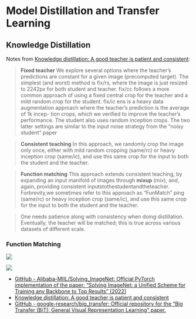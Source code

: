 # Model Distillation and Transfer Learning



## Knowledge Distillation


Notes from [Knowledge distillation: A good teacher is patient and consistent](https://arxiv.org/abs/2106.05237):
> **Fixed teacher**  We explore several options where the teacher’s predictions are constant for a given image (precomputed target). The simplest (and worst) method is fix/rs, where the image is just resized to 2242px for both student and teacher. fix/cc follows a more common approach of using a fixed central crop for the teacher and a mild random crop for the student. fix/ic ens is a heavy data augmentation approach where the teacher’s prediction is the average of 1k incep- tion crops, which we verified to improve the teacher’s performance. The student also uses random inception crops. The two latter settings are similar to the input noise strategy from the “noisy student” paper 

> **Consistent teaching** In this approach, we randomly crop the image only once, either with mild random cropping (same/rc) or heavy inception crop (same/ic), and use this same crop for the input to both the student and the teacher.

> **Function matching** This approach extends consistent teaching, by expanding an input manifold of images through **mixup** (mix), and, again, providing consistent inputstothestudentandtheteacher. Forbrevity,we sometimes refer to this approach as “FunMatch”
ping (same/rc) or heavy inception crop (same/ic), and use this same crop for the input to both the student and the teacher.

> One needs patience along with consistency when doing distillation. Eventually, the teacher will be matched; this is true across various datasets of different scale.

### Function Matching



![](./images/distill-function-matching.png)

![](./images/distill-matching-vs-labels.png)

- [GitHub - Alibaba-MIIL/Solving_ImageNet: Official PyTorch implementation of  the paper: “Solving ImageNet: a Unified Scheme for Training any Backbone to Top Results” (2022)](https://github.com/Alibaba-MIIL/Solving_ImageNet)
- [Knowledge distillation: A good teacher is patient and consistent](https://arxiv.org/abs/2106.05237)
- [GitHub - google-research/big_transfer: Official repository for the “Big Transfer (BiT): General Visual Representation Learning” paper.](https://github.com/google-research/big_transfer)